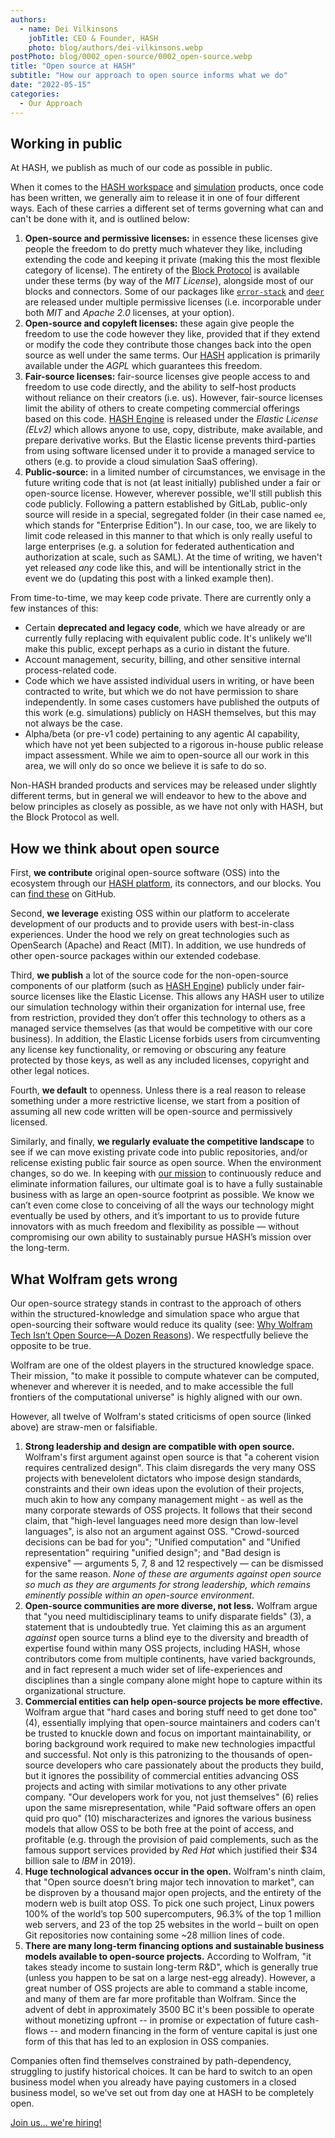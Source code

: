 ```yaml
---
authors:
  - name: Dei Vilkinsons
    jobTitle: CEO & Founder, HASH
    photo: blog/authors/dei-vilkinsons.webp
postPhoto: blog/0002_open-source/0002_open-source.webp
title: "Open source at HASH"
subtitle: "How our approach to open source informs what we do"
date: "2022-05-15"
categories:
  - Our Approach
---
```


## Working in public

At HASH, we publish as much of our code as possible in public.

When it comes to the [HASH workspace](https://hash.ai/platform/hash) and [simulation](https://hash.ai/simulation) products, once code has been written, we generally aim to release it in one of four different ways. Each of these carries a different set of terms governing what can and can't be done with it, and is outlined below:

1. **Open-source and permissive licenses:** in essence these licenses give people the freedom to do pretty much whatever they like, including extending the code and keeping it private (making this the most flexible category of license). The entirety of the [Block Protocol](https://github.com/blockprotocol/blockprotocol) is available under these terms (by way of the _MIT License_), alongside most of our blocks and connectors. Some of our packages like [`error-stack`](https://github.com/hashintel/hash/tree/main/libs/error-stack) and [`deer`](https://github.com/hashintel/hash/tree/main/libs/deer) are released under multiple permissive licenses (i.e. incorporable under both _MIT_ and _Apache 2.0_ licenses, at your option).
1. **Open-source and copyleft licenses:** these again give people the freedom to use the code however they like, provided that if they extend or modify the code they contribute those changes back into the open source as well under the same terms. Our [HASH](https://hash.ai/platform/hash) application is primarily available under the _AGPL_ which guarantees this freedom.
1. **Fair-source licenses:** fair-source licenses give people access to and freedom to use code directly, and the ability to self-host products without reliance on their creators (i.e. us). However, fair-source licenses limit the ability of others to create competing commercial offerings based on this code. [HASH Engine](https://hash.ai/platform/engine) is released under the _Elastic License (ELv2)_ which allows anyone to use, copy, distribute, make available, and prepare derivative works. But the Elastic license prevents third-parties from using software licensed under it to provide a managed service to others (e.g. to provide a cloud simulation SaaS offering).
1. **Public-source:** in a limited number of circumstances, we envisage in the future writing code that is not (at least initially) published under a fair or open-source license. However, wherever possible, we'll still publish this code publicly. Following a pattern established by GitLab, public-only source will reside in a special, segregated folder (in their case named `ee`, which stands for "Enterprise Edition"). In our case, too, we are likely to limit code released in this manner to that which is only really useful to large enterprises (e.g. a solution for federated authentication and authorization at scale, such as SAML). At the time of writing, we haven't yet released _any_ code like this, and will be intentionally strict in the event we do (updating this post with a linked example then).

From time-to-time, we may keep code private. There are currently only a few instances of this:

- Certain **deprecated and legacy code**, which we have already or are currently fully replacing with equivalent public code. It's unlikely we'll make this public, except perhaps as a curio in distant the future.
- Account management, security, billing, and other sensitive internal process-related code.
- Code which we have assisted individual users in writing, or have been contracted to write, but which we do not have permission to share independently. In some cases customers have published the outputs of this work (e.g. simulations) publicly on HASH themselves, but this may not always be the case.
- Alpha/beta (or pre-v1 code) pertaining to any agentic AI capability, which have not yet been subjected to a rigorous in-house public release impact assessment. While we aim to open-source all our work in this area, we will only do so once we believe it is safe to do so.

Non-HASH branded products and services may be released under slightly different terms, but in general we will endeavor to hew to the above and below principles as closely as possible, as we have not only with HASH, but the Block Protocol as well.

## How we think about open source

First, **we contribute** original open-source software (OSS) into the ecosystem through our [HASH platform](https://hash.ai/platform/hash), its connectors, and our blocks. You can [find these](https://github.com/hashintel/hash) on GitHub.

Second, **we leverage** existing OSS within our platform to accelerate development of our products and to provide users with best-in-class experiences. Under the hood we rely on great technologies such as OpenSearch (Apache) and React (MIT). In addition, we use hundreds of other open-source packages within our extended codebase.

Third, **we publish** a lot of the source code for the non-open-source components of our platform (such as [HASH Engine](https://hash.ai/platform/engine)) publicly under fair-source licenses like the Elastic License. This allows any HASH user to utilize our simulation technology within their organization for internal use, free from restriction, provided they don’t offer this technology to others as a managed service themselves (as that would be competitive with our core business). In addition, the Elastic License forbids users from circumventing any license key functionality, or removing or obscuring any feature protected by those keys, as well as any included licenses, copyright and other legal notices.

Fourth, **we default** to openness. Unless there is a real reason to release something under a more restrictive license, we start from a position of assuming all new code written will be open-source and permissively licensed.

Similarly, and finally, **we regularly evaluate the competitive landscape** to see if we can move existing private code into public repositories, and/or relicense existing public fair source as open source. When the environment changes, so do we. In keeping with [our mission](https://hash.ai/about/mission) to continuously reduce and eliminate information failures, our ultimate goal is to have a fully sustainable business with as large an open-source footprint as possible. We know we can’t even come close to conceiving of all the ways our technology might eventually be used by others, and it’s important to us to provide future innovators with as much freedom and flexibility as possible — without compromising our own ability to sustainably pursue HASH’s mission over the long-term.

## What Wolfram gets wrong

Our open-source strategy stands in contrast to the approach of others within the structured-knowledge and simulation space who argue that open-sourcing their software would reduce its quality (see: <a href="https://blog.wolfram.com/2019/04/02/why-wolfram-tech-isnt-open-source-a-dozen-reasons/" rel="nofollow" target="_blank">Why Wolfram Tech Isn’t Open Source—A Dozen Reasons</a>). We respectfully believe the opposite to be true.

Wolfram are one of the oldest players in the structured knowledge space. Their mission, "to make it possible to compute whatever can be computed, whenever and wherever it is needed, and to make accessible the full frontiers of the computational universe" is highly aligned with our own.

However, all twelve of Wolfram's stated criticisms of open source (linked above) are straw-men or falsifiable.

1. **Strong leadership and design are compatible with open source.** Wolfram's first argument against open source is that "a coherent vision requires centralized design". This claim disregards the very many OSS projects with benevelolent dictators who impose design standards, constraints and their own ideas upon the evolution of their projects, much akin to how any company management might - as well as the many corporate stewards of OSS projects. It follows that their second claim, that "high-level languages need more design than low-level languages", is also not an argument against OSS. "Crowd-sourced decisions can be bad for you"; "Unified computation" and "Unified representation" requiring "unified design"; and "Bad design is expensive" — arguments 5, 7, 8 and 12 respectively — can be dismissed for the same reason. _None of these are arguments against open source so much as they are arguments for strong leadership, which remains eminently possible within an open-source environment._
1. **Open-source communities are more diverse, not less.** Wolfram argue that "you need multidisciplinary teams to unify disparate fields" (3), a statement that is undoubtedly true. Yet claiming this as an argument _against_ open source turns a blind eye to the diversity and breadth of expertise found within many OSS projects, including HASH, whose contributors come from multiple continents, have varied backgrounds, and in fact represent a much wider set of life-experiences and disciplines than a single company alone might hope to capture within its organizational structure.
1. **Commercial entities can help open-source projects be more effective.** Wolfram argue that "hard cases and boring stuff need to get done too" (4), essentially implying that open-source maintainers and coders can't be trusted to knuckle down and focus on important maintainability, or boring background work required to make new technologies impactful and successful. Not only is this patronizing to the thousands of open-source developers who care passionately about the products they build, but it ignores the possibility of commercial entities advancing OSS projects and acting with similar motivations to any other private company. "Our developers work for you, not just themselves" (6) relies upon the same misrepresentation, while "Paid software offers an open quid pro quo" (10) mischaracterizes and ignores the various business models that allow OSS to be both free at the point of access, and profitable (e.g. through the provision of paid complements, such as the famous support services provided by _Red Hat_ which justified their $34 billion sale to _IBM_ in 2019).
1. **Huge technological advances occur in the open.** Wolfram's ninth claim, that "Open source doesn’t bring major tech innovation to market", can be disproven by a thousand major open projects, and the entirety of the modern web is built atop OSS. To pick one such project, Linux powers 100% of the world’s top 500 supercomputers, 96.3% of the top 1 million web servers, and 23 of the top 25 websites in the world – built on open Git repositories now containing some ~28 million lines of code.
1. **There are many long-term financing options and sustainable business models available to open-source projects.** According to Wolfram, "it takes steady income to sustain long-term R&D", which is generally true (unless you happen to be sat on a large nest-egg already). However, a great number of OSS projects are able to command a stable income, and many of them are far more profitable than Wolfram. Since the advent of debt in approximately 3500 BC it's been possible to operate without monetizing upfront -- in promise or expectation of future cash-flows -- and modern financing in the form of venture capital is just one form of this that has led to an explosion in OSS companies.

Companies often find themselves constrained by path-dependency, struggling to justify historical choices. It can be hard to switch to an open business model when you already have paying customers in a closed business model, so we've set out from day one at HASH to be completely open.

[Join us... we're hiring!](https://hash.ai/careers)
